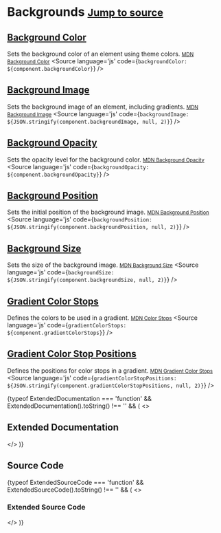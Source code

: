 
<Meta title="Tailwind/Theme/Backgrounds" />

# Backgrounds <small className='text-xs'>[Jump to source](#source-code)</small>

## [Background Color](https://tailwindcss.com/docs/background-color)
Sets the background color of an element using theme colors. <small>[MDN Background Color](https://developer.mozilla.org/en-US/docs/Web/CSS/background-color)</small>
<Source language='js' code={`backgroundColor: ${component.backgroundColor}`} />

## [Background Image](https://tailwindcss.com/docs/background-image)
Sets the background image of an element, including gradients. <small>[MDN Background Image](https://developer.mozilla.org/en-US/docs/Web/CSS/background-image)</small>
<Source language='js' code={`backgroundImage: ${JSON.stringify(component.backgroundImage, null, 2)}`} />

## [Background Opacity](https://tailwindcss.com/docs/background-opacity)
Sets the opacity level for the background color. <small>[MDN Background Opacity](https://developer.mozilla.org/en-US/docs/Web/CSS/opacity)</small>
<Source language='js' code={`backgroundOpacity: ${component.backgroundOpacity}`} />

## [Background Position](https://tailwindcss.com/docs/background-position)
Sets the initial position of the background image. <small>[MDN Background Position](https://developer.mozilla.org/en-US/docs/Web/CSS/background-position)</small>
<Source language='js' code={`backgroundPosition: ${JSON.stringify(component.backgroundPosition, null, 2)}`} />

## [Background Size](https://tailwindcss.com/docs/background-size)
Sets the size of the background image. <small>[MDN Background Size](https://developer.mozilla.org/en-US/docs/Web/CSS/background-size)</small>
<Source language='js' code={`backgroundSize: ${JSON.stringify(component.backgroundSize, null, 2)}`} />

## [Gradient Color Stops](https://tailwindcss.com/docs/gradient-color-stops)
Defines the colors to be used in a gradient. <small>[MDN Color Stops](https://developer.mozilla.org/en-US/docs/Web/CSS/gradient/color-stop)</small>
<Source language='js' code={`gradientColorStops: ${component.gradientColorStops}`} />

## [Gradient Color Stop Positions](https://tailwindcss.com/docs/gradient-color-stop-positions)
Defines the positions for color stops in a gradient. <small>[MDN Gradient Color Stops](https://developer.mozilla.org/en-US/docs/Web/CSS/gradient/color-stop)</small>
<Source language='js' code={`gradientColorStopPositions: ${JSON.stringify(component.gradientColorStopPositions, null, 2)}`} />

{typeof ExtendedDocumentation === 'function' && ExtendedDocumentation().toString() !== '' && (
  <>
    <h2>Extended Documentation</h2>
    <ExtendedDocumentation />
  </>
)}

## Source Code
<Source language="js" code={componentRaw} />

{typeof ExtendedSourceCode === 'function' && ExtendedSourceCode().toString() !== '' && (
  <>
    <h3>Extended Source Code</h3>
    <ExtendedSourceCode />
  </>
)}

